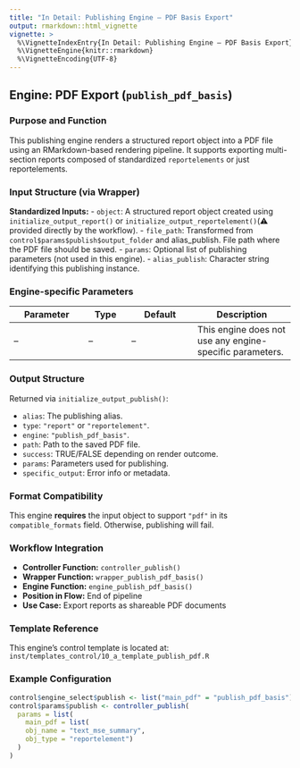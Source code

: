 ```yaml
---
title: "In Detail: Publishing Engine – PDF Basis Export"
output: rmarkdown::html_vignette
vignette: >
  %\VignetteIndexEntry{In Detail: Publishing Engine – PDF Basis Export}
  %\VignetteEngine{knitr::rmarkdown}
  %\VignetteEncoding{UTF-8}
---
```


## Engine: PDF Export (`publish_pdf_basis`)

### Purpose and Function
This publishing engine renders a structured report object into a PDF file using an RMarkdown-based rendering pipeline. It supports exporting multi-section reports composed of standardized `reportelements` or just reportelements.

### Input Structure (via Wrapper)

**Standardized Inputs:**
- `object`: A structured report object created using `initialize_output_report()` or `initialize_output_reportelement()`(⚠️ provided directly by the workflow).
- `file_path`: Transformed from `control$params$publish$output_folder` and alias_publish. File path where the PDF file should be saved.
- `params`: Optional list of publishing parameters (not used in this engine).
- `alias_publish`: Character string identifying this publishing instance.

### Engine-specific Parameters

| Parameter | Type | Default | Description |
|----------|------|---------|-------------|
| –        | –    | –       | This engine does not use any engine-specific parameters. |

### Output Structure

Returned via `initialize_output_publish()`:

- `alias`: The publishing alias.
- `type`: `"report"` or `"reportelement"`.
- `engine`: `"publish_pdf_basis"`.
- `path`: Path to the saved PDF file.
- `success`: TRUE/FALSE depending on render outcome.
- `params`: Parameters used for publishing.
- `specific_output`: Error info or metadata.

### Format Compatibility

This engine **requires** the input object to support `"pdf"` in its `compatible_formats` field. Otherwise, publishing will fail.

### Workflow Integration

- **Controller Function:** `controller_publish()`
- **Wrapper Function:** `wrapper_publish_pdf_basis()`
- **Engine Function:** `engine_publish_pdf_basis()`
- **Position in Flow:** End of pipeline
- **Use Case:** Export reports as shareable PDF documents

### Template Reference

This engine's control template is located at:  
`inst/templates_control/10_a_template_publish_pdf.R`

### Example Configuration
```r
control$engine_select$publish <- list("main_pdf" = "publish_pdf_basis")
control$params$publish <- controller_publish(
  params = list(
    main_pdf = list(
    obj_name = "text_mse_summary", 
    obj_type = "reportelement")    
  )
)
```
